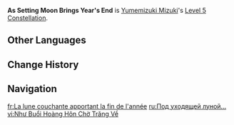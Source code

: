 {{Constellation Infobox
|image         = Constellation As Setting Moon Brings Year's End.png
|character     = Yumemizuki Mizuki
|level         = 5
|description   = Increases the Level of [[Anraku Secret Spring Therapy]] by 3.<br>Maximum upgrade level is 15.
|scale_att1    = 
|scale_att2    = 
|utility1      = Talent Level Increase
|utility2      = Elemental Burst Level Increase
}}
'''As Setting Moon Brings Year's End''' is [[Yumemizuki Mizuki]]'s [[Level 5 Constellation]].
<!--
==Gameplay Notes==
--><!--
==Preview==
{{Preview
|file = As Setting Moon Brings Year's End Preview
}}
-->
==Other Languages==
{{Other Languages
|en       = As Setting Moon Brings Year's End
|zhs      = 岁云暮矣待月归
|zhs_rm   = Suìyúnmùyǐ Dàiyuèguī
|zht      = 歲雲暮矣待月歸
|zht_rm   = Suìyúnmùyǐ Dàiyuèguī
|zh_tl    = 
|ja       = 恋ふる夜空に
|ja_rm    = Kofuru Yozora ni{{Assumed}}
|ja_tl    = 
|ko       = 저무는 달을 보며
|ko_rm    = 
|ko_tl    = 
|es       = Nubes del regreso lunar
|es_tl    = Lunar Return's Clouds
|fr       = La lune couchante apportant la fin de l'année
|fr_tl    = The Setting Moon Bringing the Year's End
|ru       = Под уходящей луной...
|ru_tl    = 
|th       = As Setting Moon Brings Year's End
|vi       = Như Buổi Hoàng Hôn Chờ Trăng Về
|vi_tl    = 
|de       = Rückkehr des Mondes am Jahresende
|de_tl    = Return of the Moon at the Year's End
|id       = As Setting Moon Brings Year's End
|pt       = Quando a Lua Poente Traz o Fim do Ano
|pt_tl    = 
|tr       = Ay Seneyi Bitirir
|tr_tl    = 
|it       = Il tramonto lunare conduce alla fine dell'anno
|it_tl    = 
}}

==Change History==
{{Change History|5.4}}

==Navigation==
{{Talent Navbox|Yumemizuki Mizuki}}

[[fr:La lune couchante apportant la fin de l'année]]
[[ru:Под уходящей луной...]]
[[vi:Như Buổi Hoàng Hôn Chờ Trăng Về]]